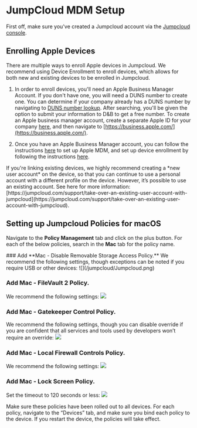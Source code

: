 
# JumpCloud MDM Setup

First off, make sure you've created a Jumpcloud account via the [Jumpcloud console](https://console.jumpcloud.com/).

## Enrolling Apple Devices

There are multiple ways to enroll Apple devices in Jumpcloud. We recommend using Device Enrollment to enroll devices, which allows for both new and existing devices to be enrolled in Jumpcloud.

1. In order to enroll devices, you'll need an Apple Business Manager Account. If you don't have one, you will need a DUNS number to create one. You can determine if your company already has a DUNS number by navigating to [DUNS number lookup](https://developer.apple.com/enroll/duns-lookup/#!/search). After searching, you'll be given the option to submit your information to D&B to get a free number. To create an Apple business manager account, create a separate Apple ID for your company [here](https://appleid.apple.com/account), and then navigate to [https://business.apple.com/](https://business.apple.com/).

2. Once you have an Apple Business Manager account, you can follow the instructions [here](https://jumpcloud.com/support/set-up-apple-mdm) to set up Apple MDM, and set up device enrollment by following the instructions [here](https://jumpcloud.com/support/add-company-owned-apple-devices-to-mdm-with-device-enrollment).

<Callout type="info">
  If you're linking existing devices, we highly recommend creating a *new user
  account* on the device, so that you can continue to use a personal account
  with a different profile on the device. However, it’s possible to use an
  existing account. See here for more information:
  [https://jumpcloud.com/support/take-over-an-existing-user-account-with-jumpcloud](https://jumpcloud.com/support/take-over-an-existing-user-account-with-jumpcloud).
</Callout>

## Setting up Jumpcloud Policies for macOS

Navigate to the **Policy Management** tab and click on the plus button. For each of the below policies, search in the **Mac** tab for the policy name.

<Steps>
### Add **Mac - Disable Removable Storage Access Policy.** 
We recommend the following settings, though exceptions can be noted if you require USB or other devices:
![](/jumpcloud/Jumpcloud.png)

### Add **Mac - FileVault 2 Policy.**

We recommend the following settings:
![](/jumpcloud/Jumpcloud-1.png)

### Add **Mac - Gatekeeper Control Policy.**

We recommend the following settings, though you can disable override if you are confident that all services and tools used by developers won’t require an override:
![](/jumpcloud/Jumpcloud-2.png)

### Add **Mac - Local Firewall Controls Policy.**

We recommend the following settings:
![](/jumpcloud/Jumpcloud-3.png)

### Add **Mac - Lock Screen Policy.**

Set the timeout to 120 seconds or less:
![](/jumpcloud/Jumpcloud-4.png)

</Steps>

Make sure these policies have been rolled out to all devices. For each policy, navigate to the “Devices” tab, and make sure you bind each policy to the device. If you restart the device, the policies will take effect.
